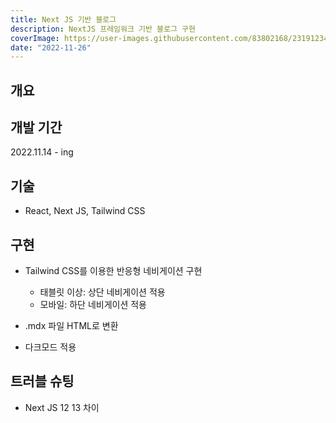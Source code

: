 ```yaml
---
title: Next JS 기반 블로그
description: NextJS 프레임워크 기반 블로그 구현
coverImage: https://user-images.githubusercontent.com/83802168/231912345-c9a1ca67-4e84-4934-9659-35be7070e41e.png
date: "2022-11-26"
---
```


## 개요

## 개발 기간

2022.11.14 - ing

## 기술

- React, Next JS, Tailwind CSS

## 구현

- Tailwind CSS를 이용한 반응형 네비게이션 구현

  - 태블릿 이상: 상단 네비게이션 적용
  - 모바일: 하단 네비게이션 적용

- .mdx 파일 HTML로 변환

- 다크모드 적용

## 트러블 슈팅

- Next JS 12 13 차이
